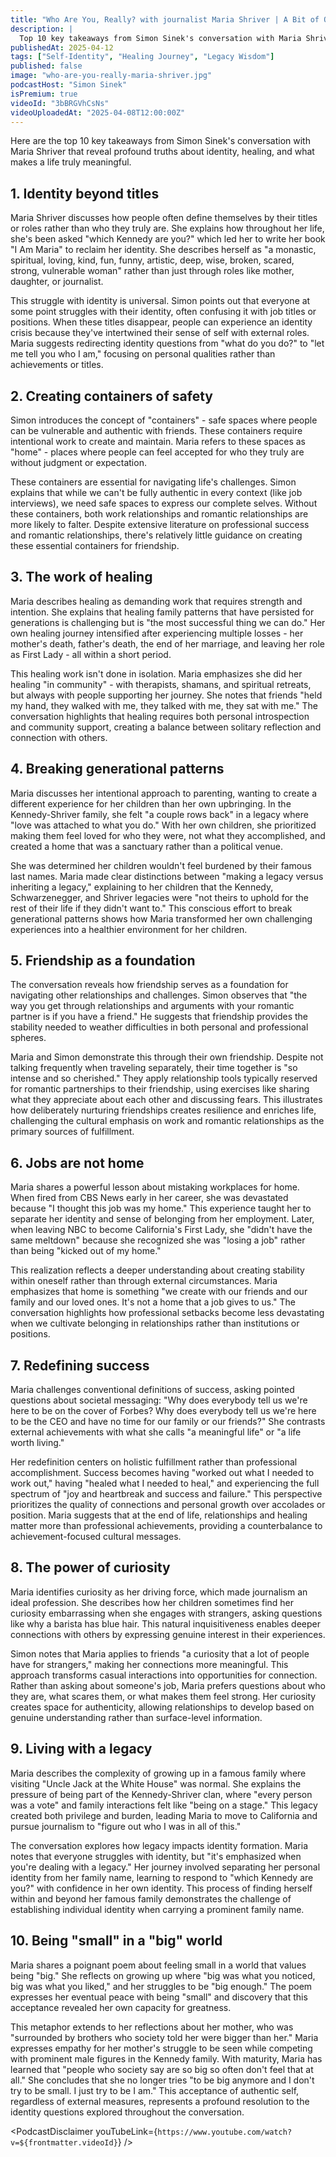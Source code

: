 ```yaml
---
title: "Who Are You, Really? with journalist Maria Shriver | A Bit of Optimism Podcast"
description: |
  Top 10 key takeaways from Simon Sinek's conversation with Maria Shriver that reveal profound truths about identity, healing, and what makes a life truly meaningful.
publishedAt: 2025-04-12
tags: ["Self-Identity", "Healing Journey", "Legacy Wisdom"]
published: false
image: "who-are-you-really-maria-shriver.jpg"
podcastHost: "Simon Sinek"
isPremium: true
videoId: "3bBRGVhCsNs"
videoUploadedAt: "2025-04-08T12:00:00Z"
---
```



<PodcastSummaryPageLayout frontmatter={frontmatter}>

Here are the top 10 key takeaways from Simon Sinek's conversation with Maria Shriver that reveal profound truths about identity, healing, and what makes a life truly meaningful.

## 1. Identity beyond titles

Maria Shriver discusses how people often define themselves by their titles or roles rather than who they truly are. She explains how throughout her life, she's been asked "which Kennedy are you?" which led her to write her book "I Am Maria" to reclaim her identity. She describes herself as "a monastic, spiritual, loving, kind, fun, funny, artistic, deep, wise, broken, scared, strong, vulnerable woman" rather than just through roles like mother, daughter, or journalist.

This struggle with identity is universal. Simon points out that everyone at some point struggles with their identity, often confusing it with job titles or positions. When these titles disappear, people can experience an identity crisis because they've intertwined their sense of self with external roles. Maria suggests redirecting identity questions from "what do you do?" to "let me tell you who I am," focusing on personal qualities rather than achievements or titles.

## 2. Creating containers of safety

Simon introduces the concept of "containers" - safe spaces where people can be vulnerable and authentic with friends. These containers require intentional work to create and maintain. Maria refers to these spaces as "home" - places where people can feel accepted for who they truly are without judgment or expectation.

These containers are essential for navigating life's challenges. Simon explains that while we can't be fully authentic in every context (like job interviews), we need safe spaces to express our complete selves. Without these containers, both work relationships and romantic relationships are more likely to falter. Despite extensive literature on professional success and romantic relationships, there's relatively little guidance on creating these essential containers for friendship.

## 3. The work of healing

Maria describes healing as demanding work that requires strength and intention. She explains that healing family patterns that have persisted for generations is challenging but is "the most successful thing we can do." Her own healing journey intensified after experiencing multiple losses - her mother's death, father's death, the end of her marriage, and leaving her role as First Lady - all within a short period.

This healing work isn't done in isolation. Maria emphasizes she did her healing "in community" - with therapists, shamans, and spiritual retreats, but always with people supporting her journey. She notes that friends "held my hand, they walked with me, they talked with me, they sat with me." The conversation highlights that healing requires both personal introspection and community support, creating a balance between solitary reflection and connection with others.

## 4. Breaking generational patterns

Maria discusses her intentional approach to parenting, wanting to create a different experience for her children than her own upbringing. In the Kennedy-Shriver family, she felt "a couple rows back" in a legacy where "love was attached to what you do." With her own children, she prioritized making them feel loved for who they were, not what they accomplished, and created a home that was a sanctuary rather than a political venue.

She was determined her children wouldn't feel burdened by their famous last names. Maria made clear distinctions between "making a legacy versus inheriting a legacy," explaining to her children that the Kennedy, Schwarzenegger, and Shriver legacies were "not theirs to uphold for the rest of their life if they didn't want to." This conscious effort to break generational patterns shows how Maria transformed her own challenging experiences into a healthier environment for her children.

## 5. Friendship as a foundation

The conversation reveals how friendship serves as a foundation for navigating other relationships and challenges. Simon observes that "the way you get through relationships and arguments with your romantic partner is if you have a friend." He suggests that friendship provides the stability needed to weather difficulties in both personal and professional spheres.

Maria and Simon demonstrate this through their own friendship. Despite not talking frequently when traveling separately, their time together is "so intense and so cherished." They apply relationship tools typically reserved for romantic partnerships to their friendship, using exercises like sharing what they appreciate about each other and discussing fears. This illustrates how deliberately nurturing friendships creates resilience and enriches life, challenging the cultural emphasis on work and romantic relationships as the primary sources of fulfillment.

## 6. Jobs are not home

Maria shares a powerful lesson about mistaking workplaces for home. When fired from CBS News early in her career, she was devastated because "I thought this job was my home." This experience taught her to separate her identity and sense of belonging from her employment. Later, when leaving NBC to become California's First Lady, she "didn't have the same meltdown" because she recognized she was "losing a job" rather than being "kicked out of my home."

This realization reflects a deeper understanding about creating stability within oneself rather than through external circumstances. Maria emphasizes that home is something "we create with our friends and our family and our loved ones. It's not a home that a job gives to us." The conversation highlights how professional setbacks become less devastating when we cultivate belonging in relationships rather than institutions or positions.

## 7. Redefining success

Maria challenges conventional definitions of success, asking pointed questions about societal messaging: "Why does everybody tell us we're here to be on the cover of Forbes? Why does everybody tell us we're here to be the CEO and have no time for our family or our friends?" She contrasts external achievements with what she calls "a meaningful life" or "a life worth living."

Her redefinition centers on holistic fulfillment rather than professional accomplishment. Success becomes having "worked out what I needed to work out," having "healed what I needed to heal," and experiencing the full spectrum of "joy and heartbreak and success and failure." This perspective prioritizes the quality of connections and personal growth over accolades or position. Maria suggests that at the end of life, relationships and healing matter more than professional achievements, providing a counterbalance to achievement-focused cultural messages.

## 8. The power of curiosity

Maria identifies curiosity as her driving force, which made journalism an ideal profession. She describes how her children sometimes find her curiosity embarrassing when she engages with strangers, asking questions like why a barista has blue hair. This natural inquisitiveness enables deeper connections with others by expressing genuine interest in their experiences.

Simon notes that Maria applies to friends "a curiosity that a lot of people have for strangers," making her connections more meaningful. This approach transforms casual interactions into opportunities for connection. Rather than asking about someone's job, Maria prefers questions about who they are, what scares them, or what makes them feel strong. Her curiosity creates space for authenticity, allowing relationships to develop based on genuine understanding rather than surface-level information.

## 9. Living with a legacy

Maria describes the complexity of growing up in a famous family where visiting "Uncle Jack at the White House" was normal. She explains the pressure of being part of the Kennedy-Shriver clan, where "every person was a vote" and family interactions felt like "being on a stage." This legacy created both privilege and burden, leading Maria to move to California and pursue journalism to "figure out who I was in all of this."

The conversation explores how legacy impacts identity formation. Maria notes that everyone struggles with identity, but "it's emphasized when you're dealing with a legacy." Her journey involved separating her personal identity from her family name, learning to respond to "which Kennedy are you?" with confidence in her own identity. This process of finding herself within and beyond her famous family demonstrates the challenge of establishing individual identity when carrying a prominent family name.

## 10. Being "small" in a "big" world

Maria shares a poignant poem about feeling small in a world that values being "big." She reflects on growing up where "big was what you noticed, big was what you liked," and her struggles to be "big enough." The poem expresses her eventual peace with being "small" and discovery that this acceptance revealed her own capacity for greatness.

This metaphor extends to her reflections about her mother, who was "surrounded by brothers who society told her were bigger than her." Maria expresses empathy for her mother's struggle to be seen while competing with prominent male figures in the Kennedy family. With maturity, Maria has learned that "people who society say are so big so often don't feel that at all." She concludes that she no longer tries "to be big anymore and I don't try to be small. I just try to be I am." This acceptance of authentic self, regardless of external measures, represents a profound resolution to the identity questions explored throughout the conversation.

<PodcastDisclaimer
  youTubeLink={`https://www.youtube.com/watch?v=${frontmatter.videoId}`}
/>

</PodcastSummaryPageLayout>

